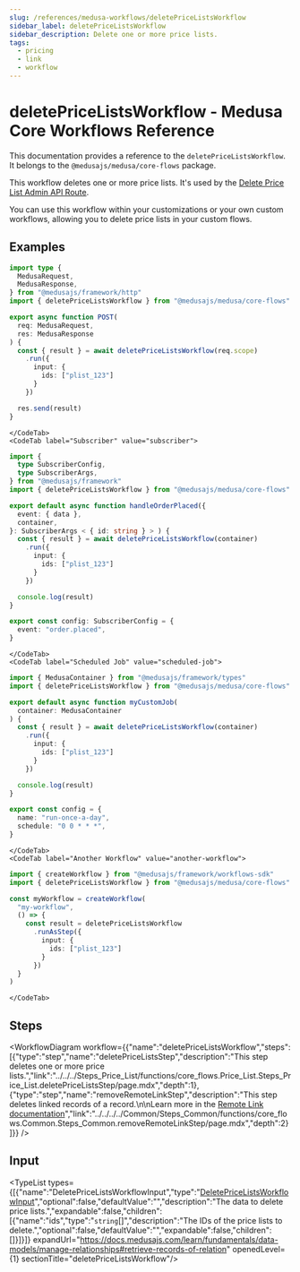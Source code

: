 ```yaml
---
slug: /references/medusa-workflows/deletePriceListsWorkflow
sidebar_label: deletePriceListsWorkflow
sidebar_description: Delete one or more price lists.
tags:
  - pricing
  - link
  - workflow
---
```



# deletePriceListsWorkflow - Medusa Core Workflows Reference

This documentation provides a reference to the `deletePriceListsWorkflow`. It belongs to the `@medusajs/medusa/core-flows` package.

This workflow deletes one or more price lists. It's used by the
[Delete Price List Admin API Route](https://docs.medusajs.com/api/admin#price-lists\_deletepricelistsid).

You can use this workflow within your customizations or your own custom workflows, allowing you to
delete price lists in your custom flows.

<SourceCodeLink link="https://github.com/medusajs/medusa/blob/d73d8e99030415e76359c6406fe0d33fe809bbdc/packages/core/core-flows/src/price-list/workflows/delete-price-lists.ts#L36" />

## Examples

<CodeTabs group="workflow-exection">
    <CodeTab label="API Route" value="api-route">
    
```ts title="src/api/workflow/route.ts"
import type {
  MedusaRequest,
  MedusaResponse,
} from "@medusajs/framework/http"
import { deletePriceListsWorkflow } from "@medusajs/medusa/core-flows"

export async function POST(
  req: MedusaRequest,
  res: MedusaResponse
) {
  const { result } = await deletePriceListsWorkflow(req.scope)
    .run({
      input: {
        ids: ["plist_123"]
      }
    })

  res.send(result)
}
```

    </CodeTab>
    <CodeTab label="Subscriber" value="subscriber">
    
```ts title="src/subscribers/order-placed.ts"
import {
  type SubscriberConfig,
  type SubscriberArgs,
} from "@medusajs/framework"
import { deletePriceListsWorkflow } from "@medusajs/medusa/core-flows"

export default async function handleOrderPlaced({
  event: { data },
  container,
}: SubscriberArgs < { id: string } > ) {
  const { result } = await deletePriceListsWorkflow(container)
    .run({
      input: {
        ids: ["plist_123"]
      }
    })

  console.log(result)
}

export const config: SubscriberConfig = {
  event: "order.placed",
}
```

    </CodeTab>
    <CodeTab label="Scheduled Job" value="scheduled-job">
    
```ts title="src/jobs/message-daily.ts"
import { MedusaContainer } from "@medusajs/framework/types"
import { deletePriceListsWorkflow } from "@medusajs/medusa/core-flows"

export default async function myCustomJob(
  container: MedusaContainer
) {
  const { result } = await deletePriceListsWorkflow(container)
    .run({
      input: {
        ids: ["plist_123"]
      }
    })

  console.log(result)
}

export const config = {
  name: "run-once-a-day",
  schedule: "0 0 * * *",
}
```

    </CodeTab>
    <CodeTab label="Another Workflow" value="another-workflow">
    
```ts title="src/workflows/my-workflow.ts"
import { createWorkflow } from "@medusajs/framework/workflows-sdk"
import { deletePriceListsWorkflow } from "@medusajs/medusa/core-flows"

const myWorkflow = createWorkflow(
  "my-workflow",
  () => {
    const result = deletePriceListsWorkflow
      .runAsStep({
        input: {
          ids: ["plist_123"]
        }
      })
  }
)
```

    </CodeTab>
  </CodeTabs>

## Steps

<WorkflowDiagram workflow={{"name":"deletePriceListsWorkflow","steps":[{"type":"step","name":"deletePriceListsStep","description":"This step deletes one or more price lists.","link":"../../../Steps_Price_List/functions/core_flows.Price_List.Steps_Price_List.deletePriceListsStep/page.mdx","depth":1},{"type":"step","name":"removeRemoteLinkStep","description":"This step deletes linked records of a record.\n\nLearn more in the [Remote Link documentation](https://docs.medusajs.com/learn/fundamentals/module-links/remote-link#cascade-delete-linked-records)","link":"../../../../Common/Steps_Common/functions/core_flows.Common.Steps_Common.removeRemoteLinkStep/page.mdx","depth":2}]}} />

## Input

<TypeList types={[{"name":"DeletePriceListsWorkflowInput","type":"[DeletePriceListsWorkflowInput](../../../../types/core_flows.DeletePriceListsWorkflowInput/page.mdx)","optional":false,"defaultValue":"","description":"The data to delete price lists.","expandable":false,"children":[{"name":"ids","type":"`string`[]","description":"The IDs of the price lists to delete.","optional":false,"defaultValue":"","expandable":false,"children":[]}]}]} expandUrl="https://docs.medusajs.com/learn/fundamentals/data-models/manage-relationships#retrieve-records-of-relation" openedLevel={1} sectionTitle="deletePriceListsWorkflow"/>
